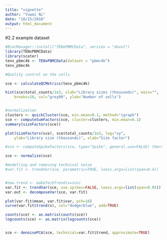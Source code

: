 ```yaml
---
title: "vignette"
author: "Yuwei Ni"
date: "10/15/2018"
output: html_document
---
```


#2.2 example dataset

```r
#BiocManager::install("TENxPBMCData", version = "devel")
library(TENxPBMCData)
library(scater)
tenx_pbmc4k <- TENxPBMCData(dataset = "pbmc4k")
tenx_pbmc4k

#Quality control on the cells

sce <- calculateQCMetrics(tenx_pbmc4k) 

hist(sce$total_counts/1e3, xlab="Library sizes (thousands)", main="", 
    breaks=20, col="grey80", ylab="Number of cells")


#normalization
clusters <- quickCluster(sce, min.mean=0.1, method="igraph")
sce <- computeSumFactors(sce, cluster=clusters, min.mean=0.1)
summary(sizeFactors(sce))

plot(sizeFactors(sce), sce$total_counts/1e3, log="xy",
    ylab="Library size (thousands)", xlab="Size factor")

#sce <- computeSpikeFactors(sce, type="Spike", general.use=FALSE) there are no spike-in transcripts available

sce <- normalize(sce)

#modelling and removing technical noise
#var.fit <- trendVar(sce, parametric=TRUE, loess.args=list(span=0.4))


#new.trend <- makeTechTrend(x=sce)
var.fit <- trendVar(sce, use.spikes=FALSE, loess.args=list(span=0.05))
var.out <- decomposeVar(sce, var.fit)

plot(var.fit$mean, var.fit$var, pch=16)
curve(var.fit$trend(x), col="dodgerblue", add=TRUE)

counts(sce) <- as.matrix(counts(sce))
logcounts(sce) <- as.matrix(logcounts(sce))


sce <- denoisePCA(sce, technical=var.fit$trend, approximate=TRUE)


```


```r

```

